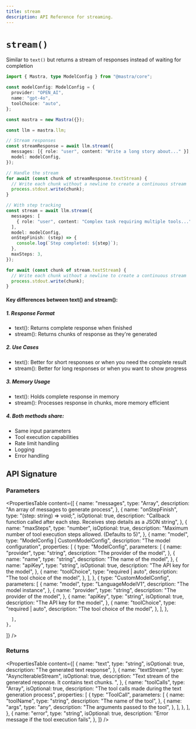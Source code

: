 ```yaml
---
title: stream
description: API Reference for streaming.
---
```


# `stream()`

Similar to `text()` but returns a stream of responses instead of waiting for completion

```ts showLineNumbers copy filename="src/mastra/index.ts"
import { Mastra, type ModelConfig } from "@mastra/core";

const modelConfig: ModelConfig = {
  provider: "OPEN_AI",
  name: "gpt-4o",
  toolChoice: "auto",
};

const mastra = new Mastra({});

const llm = mastra.llm;

// Stream responses
const streamResponse = await llm.stream({
  messages: [{ role: "user", content: "Write a long story about..." }],
  model: modelConfig,
});

// Handle the stream
for await (const chunk of streamResponse.textStream) {
  // Write each chunk without a newline to create a continuous stream
  process.stdout.write(chunk);
}

// With step tracking
const stream = await llm.stream({
  messages: [
    { role: "user", content: "Complex task requiring multiple tools..." },
  ],
  model: modelConfig,
  onStepFinish: (step) => {
    console.log(`Step completed: ${step}`);
  },
  maxSteps: 3,
});

for await (const chunk of stream.textStream) {
  // Write each chunk without a newline to create a continuous stream
  process.stdout.write(chunk);
}
```

#### Key differences between text() and stream():

##### 1. Response Format

- text(): Returns complete response when finished
- stream(): Returns chunks of response as they're generated

##### 2. Use Cases

- text(): Better for short responses or when you need the complete result
- stream(): Better for long responses or when you want to show progress

##### 3. Memory Usage

- text(): Holds complete response in memory
- stream(): Processes response in chunks, more memory efficient

##### 4. Both methods share:

- Same input parameters
- Tool execution capabilities
- Rate limit handling
- Logging
- Error handling

## API Signature

### Parameters

<PropertiesTable
  content={[
    {
      name: "messages",
      type: "Array<string>",
      description: "An array of messages to generate process",
    },
    {
      name: "onStepFinish",
      type: "(step: string) => void;",
      isOptional: true,
      description:
        "Callback function called after each step. Receives step details as a JSON string",
    },
    {
      name: "maxSteps",
      type: "number",
      isOptional: true,
      description:
        "Maximum number of tool execution steps allowed. (Defaults to 5)",
    },
        {
      name: "model",
      type: "ModelConfig | CustomModelConfig",
      description: "The model configuration",
      properties: [
        {
          type: "ModelConfig",
          parameters: [
            {
              name: "provider",
              type: "string",
              description: "The provider of the model",
            },
            {
              name: "name",
              type: "string",
              description: "The name of the model",
            },
              {
              name: "apiKey",
              type: "string",
              isOptional: true,
              description: "The API key for the model",
            },
            {
              name: "toolChoice",
              type: "required | auto",
              description: "The tool choice of the model",
            },
          ],
        },
        {
          type: "CustomModelConfig",
          parameters: [
            {
              name: "model",
              type: "LanguageModelV1",
              description: "The model instance",
            },
            {
              name: "provider",
              type: "string",
              description: "The provider of the model",
            },
            {
              name: "apiKey",
              type: "string",
              isOptional: true,
              description: "The API key for the model",
            },
            {
              name: "toolChoice",
              type: "required | auto",
              description: "The tool choice of the model",
            },
          ],
        },

      ],
    },

]}
/>

### Returns

<PropertiesTable
  content={[
    {
      name: "text",
      type: "string",
      isOptional: true,
      description: "The generated text response",
    },
    {
      name: "textStream",
      type: "AsyncIterableStream<string>",
      isOptional: true,
      description:
        "Text stream of the generated response. It contains text chunks. ",
    },
    {
      name: "toolCalls",
      type: "Array<ToolCall>",
      isOptional: true,
      description: "The tool calls made during the text generation process",
      properties: [
        {
          type: "ToolCall",
          parameters: [
            {
              name: "toolName",
              type: "string",
              description: "The name of the tool",
            },
            {
              name: "args",
              type: "any",
              description: "The arguments passed to the tool",
            },
          ],
        },
      ],
    },
    {
      name: "error",
      type: "string",
      isOptional: true,
      description: "Error message if the tool execution fails",
    },
  ]}
/>
